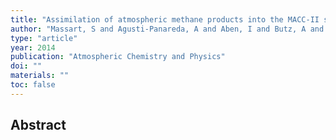 ```yaml
---
title: "Assimilation of atmospheric methane products into the MACC-II system: from SCIAMACHY to TANSO and IASI"
author: "Massart, S and Agusti-Panareda, A and Aben, I and Butz, A and Chevallier, F and Crevoisier, C and Engelen, R and Frankenberg, C and Hasekamp, O"
type: "article"
year: 2014
publication: "Atmospheric Chemistry and Physics"
doi: ""
materials: ""
toc: false
---
```


## Abstract

